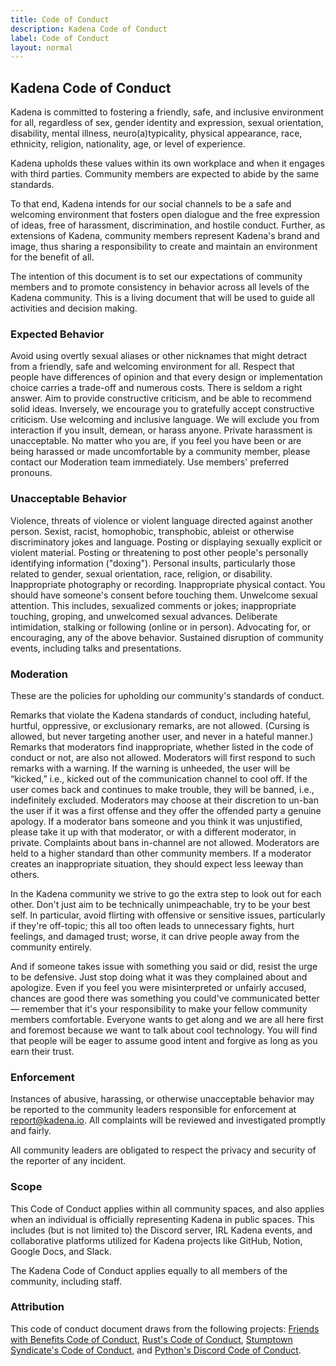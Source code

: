 ```yaml
---
title: Code of Conduct
description: Kadena Code of Conduct
label: Code of Conduct
layout: normal
---
```


## Kadena Code of Conduct

Kadena is committed to fostering a friendly, safe, and inclusive environment for all, regardless of sex, gender identity
and expression, sexual orientation, disability, mental illness, neuro(a)typicality, physical appearance, race,
ethnicity, religion, nationality, age, or level of experience.

Kadena upholds these values within its own workplace and when it engages with third parties. Community members are
expected to abide by the same standards.

To that end, Kadena intends for our social channels to be a safe and welcoming environment that fosters open dialogue
and the free expression of ideas, free of harassment, discrimination, and hostile conduct. Further, as extensions of
Kadena, community members represent Kadena's brand and image, thus sharing a responsibility to create and maintain an
environment for the benefit of all.

The intention of this document is to set our expectations of community members and to promote consistency in behavior
across all levels of the Kadena community. This is a living document that will be used to guide all activities and
decision making.

### Expected Behavior

Avoid using overtly sexual aliases or other nicknames that might detract from a friendly, safe and welcoming environment
for all. Respect that people have differences of opinion and that every design or implementation choice carries a
trade-off and numerous costs. There is seldom a right answer. Aim to provide constructive criticism, and be able to
recommend solid ideas. Inversely, we encourage you to gratefully accept constructive criticism. Use welcoming and
inclusive language. We will exclude you from interaction if you insult, demean, or harass anyone. Private harassment is
unacceptable. No matter who you are, if you feel you have been or are being harassed or made uncomfortable by a
community member, please contact our Moderation team immediately. Use members' preferred pronouns.

### Unacceptable Behavior

Violence, threats of violence or violent language directed against another person. Sexist, racist, homophobic,
transphobic, ableist or otherwise discriminatory jokes and language. Posting or displaying sexually explicit or violent
material. Posting or threatening to post other people's personally identifying information ("doxing"). Personal insults,
particularly those related to gender, sexual orientation, race, religion, or disability. Inappropriate photography or
recording. Inappropriate physical contact. You should have someone's consent before touching them. Unwelcome sexual
attention. This includes, sexualized comments or jokes; inappropriate touching, groping, and unwelcomed sexual advances.
Deliberate intimidation, stalking or following (online or in person). Advocating for, or encouraging, any of the above
behavior. Sustained disruption of community events, including talks and presentations.

### Moderation

These are the policies for upholding our community's standards of conduct.

Remarks that violate the Kadena standards of conduct, including hateful, hurtful, oppressive, or exclusionary remarks,
are not allowed. (Cursing is allowed, but never targeting another user, and never in a hateful manner.) Remarks that
moderators find inappropriate, whether listed in the code of conduct or not, are also not allowed. Moderators will first
respond to such remarks with a warning. If the warning is unheeded, the user will be “kicked,” i.e., kicked out of the
communication channel to cool off. If the user comes back and continues to make trouble, they will be banned, i.e.,
indefinitely excluded. Moderators may choose at their discretion to un-ban the user if it was a first offense and they
offer the offended party a genuine apology. If a moderator bans someone and you think it was unjustified, please take it
up with that moderator, or with a different moderator, in private. Complaints about bans in-channel are not allowed.
Moderators are held to a higher standard than other community members. If a moderator creates an inappropriate
situation, they should expect less leeway than others.

In the Kadena community we strive to go the extra step to look out for each other. Don't just aim to be technically
unimpeachable, try to be your best self. In particular, avoid flirting with offensive or sensitive issues, particularly
if they're off-topic; this all too often leads to unnecessary fights, hurt feelings, and damaged trust; worse, it can
drive people away from the community entirely.

And if someone takes issue with something you said or did, resist the urge to be defensive. Just stop doing what it was
they complained about and apologize. Even if you feel you were misinterpreted or unfairly accused, chances are good
there was something you could've communicated better — remember that it's your responsibility to make your fellow
community members comfortable. Everyone wants to get along and we are all here first and foremost because we want to
talk about cool technology. You will find that people will be eager to assume good intent and forgive as long as you
earn their trust.

### Enforcement

Instances of abusive, harassing, or otherwise unacceptable behavior may be reported to the community leaders responsible
for enforcement at [report@kadena.io][1]. All complaints will be reviewed and investigated promptly and fairly.

All community leaders are obligated to respect the privacy and security of the reporter of any incident.

### Scope

This Code of Conduct applies within all community spaces, and also applies when an individual is officially representing
Kadena in public spaces. This includes (but is not limited to) the Discord server, IRL Kadena events, and collaborative
platforms utilized for Kadena projects like GitHub, Notion, Google Docs, and Slack.

The Kadena Code of Conduct applies equally to all members of the community, including staff.

### Attribution

This code of conduct document draws from the following projects: [Friends with Benefits Code of Conduct][2], [Rust's
Code of Conduct][3], [Stumptown Syndicate's Code of Conduct][4], and [Python's Discord Code of Conduct][5].

[1]: mailto:report@kadena.io
[2]: https://github.com/friends-with-benefits/codeofconduct/blob/main/code.md
[3]: https://foundation.rust-lang.org/policies/code-of-conduct/
[4]: https://github.com/stumpsyn/policies/blob/master/citizen_code_of_conduct.md
[5]: https://www.pythondiscord.com/pages/code-of-conduct/
